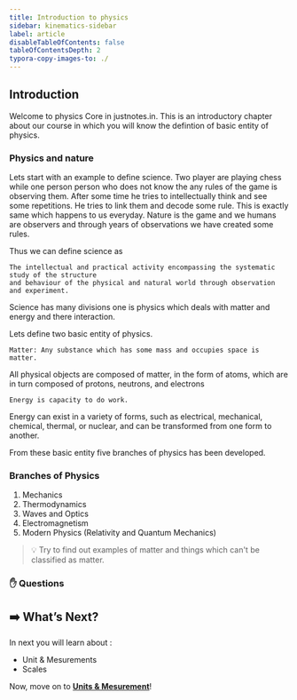 ```yaml
---
title: Introduction to physics
sidebar: kinematics-sidebar
label: article
disableTableOfContents: false
tableOfContentsDepth: 2
typora-copy-images-to: ./
---
```


## Introduction

Welcome to physics Core in justnotes.in. This is an introductory chapter about our course in which you will know the defintion of basic entity of physics.

### Physics and nature

Lets start with an example to define science. Two player are playing chess while one person person who does not know the any rules of the game is observing them. After some time he tries to intellectually think and see some repetitions. He tries to link them and decode some rule. This is exactly same which happens to us everyday. Nature is the game and we humans are observers and through years of observations we have created some rules.

Thus we can define science as

```shell
The intellectual and practical activity encompassing the systematic study of the structure 
and behaviour of the physical and natural world through observation and experiment.
```

Science has many divisions one is physics which deals with matter and energy and there interaction.

Lets define two basic entity of physics.

```shell
Matter: Any substance which has some mass and occupies space is matter.
```

All physical objects are composed of matter, in the form of atoms, which are in turn composed of protons, neutrons, and electrons

```shell
Energy is capacity to do work.
```
 Energy can exist in a variety of forms, such as electrical, mechanical, chemical, thermal, or nuclear, and can be transformed from one form to another.

From these basic entity five branches of physics has been developed.

### Branches of Physics

1. Mechanics
2. Thermodynamics
3. Waves and Optics
4. Electromagnetism
5. Modern Physics (Relativity and Quantum Mechanics)

> 💡 Try to find out examples of matter and things which can't be classified as matter.


### ✋ Questions

## ➡️ What’s Next?

In next you will learn about :

- Unit & Mesurements
- Scales

Now, move on to [**Units & Mesurement**](/tutorial/part-two/)!
